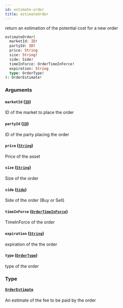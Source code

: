 ```yaml
---
id: estimate-order
title: estimateOrder
---
```



return an estimation of the potential cost for a new order

```graphql
estimateOrder(
  marketId: ID!
  partyId: ID!
  price: String
  size: String!
  side: Side!
  timeInForce: OrderTimeInForce!
  expiration: String
  type: OrderType!
): OrderEstimate!
```


### Arguments

#### `marketId` ([`ID`](/docs/testnet/graphql/scalars/id))

ID of the market to place the order


#### `partyId` ([`ID`](/docs/testnet/graphql/scalars/id))

ID of the party placing the order


#### `price` ([`String`](/docs/testnet/graphql/scalars/string))

Price of the asset


#### `size` ([`String`](/docs/testnet/graphql/scalars/string))

Size of the order


#### `side` ([`Side`](/docs/testnet/graphql/enums/side))

Side of the order (Buy or Sell)


#### `timeInForce` ([`OrderTimeInForce`](/docs/testnet/graphql/enums/order-time-in-force))

TimeInForce of the order


#### `expiration` ([`String`](/docs/testnet/graphql/scalars/string))

expiration of the the order


#### `type` ([`OrderType`](/docs/testnet/graphql/enums/order-type))

type of the order


### Type

#### [`OrderEstimate`](/docs/testnet/graphql/objects/order-estimate) 

An estimate of the fee to be paid by the order




